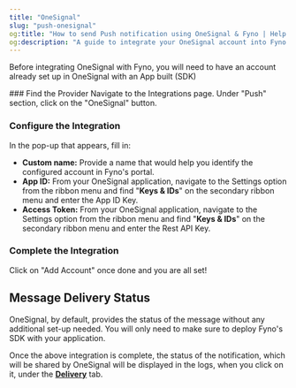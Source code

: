 ```yaml
---
title: "OneSignal"
slug: "push-onesignal"
og:title: "How to send Push notification using OneSignal & Fyno | Help Document"
og:description: "A guide to integrate your OneSignal account into Fyno."
---
```


Before integrating OneSignal with Fyno, you will need to have an account already set up in OneSignal with an App built (SDK)

<Steps>
### Find the Provider
Navigate to the Integrations page. Under "Push" section, click on the "OneSignal" button.

### Configure the Integration

In the pop-up that appears, fill in:

- **Custom name:** Provide a name that would help you identify the configured account in Fyno's portal.
- **App ID:** From your OneSignal application, navigate to the Settings option from the ribbon menu and find "**Keys & IDs**" on the secondary ribbon menu and enter the App ID Key.
- **Access Token:** From your OneSignal application, navigate to the Settings option from the ribbon menu and find "**Keys & IDs**" on the secondary ribbon menu and enter the Rest API Key.

### Complete the Integration

Click on "Add Account" once done and you are all set!

</Steps>

## Message Delivery Status

OneSignal, by default, provides the status of the message without any additional set-up needed. You will only need to make sure to deploy Fyno's SDK with your application.

Once the above integration is complete, the status of the notification, which will be shared by OneSignal will be displayed in the logs, when you click on it, under the **[Delivery](./log-details-delivery)** tab.
